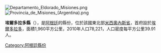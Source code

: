 [[Image:Departamento_Eldorado_Misiones.png|thumb]]
[[Image:Provincia_de_Misiones_(Argentina).png|right]]

'''埃爾多拉多縣'''（{{lang-es|Departamento Eldorado}}），是[[阿根廷|阿根廷]]的縣份，位於該國東北部[[米西奧內斯省_(阿根廷)|米西奧內斯省]]，首府設於[[埃爾多拉多_(阿根廷)|埃爾多拉多]]，面積1,960平方公里，2010年人口78,221，人口密度每平方公里39.91人。

{{coord|26|24|04|S|54|37|07|W|source:kolossus-eswiki|display=title}}

{{Argentina-geo-stub}}
[[Category:阿根廷縣份|Category:阿根廷縣份]]